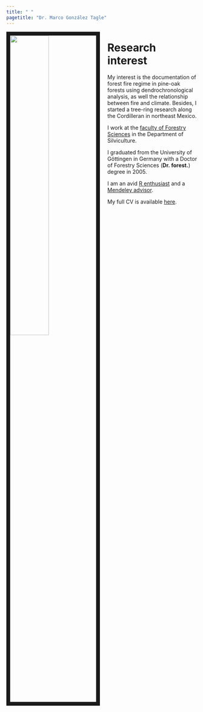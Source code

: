 ```yaml
---
title: " "
pagetitle: "Dr. Marco González Tagle"
---
```



<link rel="stylesheet" href="styles.css" type="text/css">

<img src="images/Marco_Suiza.jpg" style="width:45%; border:10px solid; margin-right: 20px" align="left">

# Research interest
My interest is the documentation of forest fire regime in pine-oak forests using dendrochronological analysis, as well the relationship between fire and climate. Besides, I started a tree-ring research along the Cordilleran in northeast Mexico.


I work at the [faculty of Forestry Sciences](http://www.fcf.uanl.mx/) in the Department of Silviculture. 


I graduated from the University of Göttingen in Germany with a Doctor of Forestry Sciences (__Dr. forest.__) degree in 2005. 

I am an avid [R enthusiast](https://rpubs.com/mgtagle-73) and a [Mendeley advisor](https://www.mendeley.com/profiles/marco-aurelio-gonzalez-tagle/). 

My full CV is available [here]().

